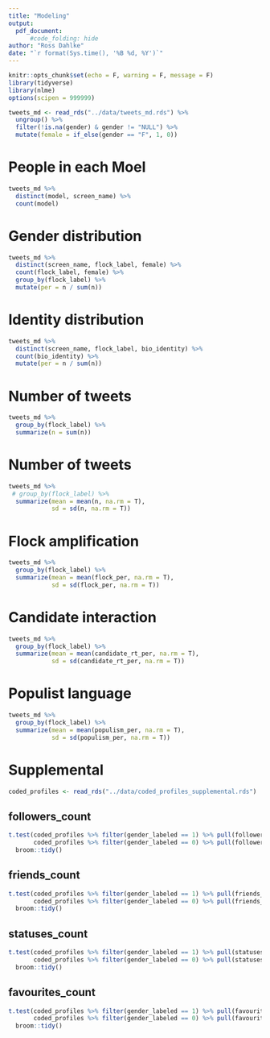 ```yaml
---
title: "Modeling"
output: 
  pdf_document:
      #code_folding: hide
author: "Ross Dahlke"
date: "`r format(Sys.time(), '%B %d, %Y')`"
---
```


```r
knitr::opts_chunk$set(echo = F, warning = F, message = F)
library(tidyverse)
library(nlme)
options(scipen = 999999)
```

```r
tweets_md <- read_rds("../data/tweets_md.rds") %>% 
  ungroup() %>% 
  filter(!is.na(gender) & gender != "NULL") %>% 
  mutate(female = if_else(gender == "F", 1, 0))
```

# People in each Moel

```r
tweets_md %>% 
  distinct(model, screen_name) %>% 
  count(model)
```


# Gender distribution

```r
tweets_md %>% 
  distinct(screen_name, flock_label, female) %>% 
  count(flock_label, female) %>% 
  group_by(flock_label) %>% 
  mutate(per = n / sum(n))
```

# Identity distribution

```r
tweets_md %>% 
  distinct(screen_name, flock_label, bio_identity) %>% 
  count(bio_identity) %>%
  mutate(per = n / sum(n))
```

# Number of tweets

```r
tweets_md %>% 
  group_by(flock_label) %>% 
  summarize(n = sum(n))
```

# Number of tweets

```r
tweets_md %>% 
 # group_by(flock_label) %>% 
  summarize(mean = mean(n, na.rm = T),
            sd = sd(n, na.rm = T))
```


# Flock amplification

```r
tweets_md %>% 
  group_by(flock_label) %>% 
  summarize(mean = mean(flock_per, na.rm = T),
            sd = sd(flock_per, na.rm = T))
```

# Candidate interaction

```r
tweets_md %>% 
  group_by(flock_label) %>% 
  summarize(mean = mean(candidate_rt_per, na.rm = T),
            sd = sd(candidate_rt_per, na.rm = T))
```

# Populist language

```r
tweets_md %>% 
  group_by(flock_label) %>% 
  summarize(mean = mean(populism_per, na.rm = T),
            sd = sd(populism_per, na.rm = T))
```


# Supplemental

```r
coded_profiles <- read_rds("../data/coded_profiles_supplemental.rds") 
```


## followers_count

```r
t.test(coded_profiles %>% filter(gender_labeled == 1) %>% pull(followers_count),
       coded_profiles %>% filter(gender_labeled == 0) %>% pull(followers_count)) %>% 
  broom::tidy()
```

## friends_count

```r
t.test(coded_profiles %>% filter(gender_labeled == 1) %>% pull(friends_count),
       coded_profiles %>% filter(gender_labeled == 0) %>% pull(friends_count)) %>% 
  broom::tidy()
```

## statuses_count

```r
t.test(coded_profiles %>% filter(gender_labeled == 1) %>% pull(statuses_count),
       coded_profiles %>% filter(gender_labeled == 0) %>% pull(statuses_count)) %>% 
  broom::tidy()
```

## favourites_count

```r
t.test(coded_profiles %>% filter(gender_labeled == 1) %>% pull(favourites_count),
       coded_profiles %>% filter(gender_labeled == 0) %>% pull(favourites_count)) %>% 
  broom::tidy()
```